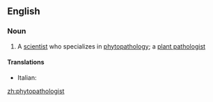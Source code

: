 ==English==

===Noun===
{{en-noun}}

# A [[scientist]] who specializes in [[phytopathology]]; a [[plant pathologist]]

====Translations====
{{trans-top|scientist}}
* Italian: {{t-|it|fitopatologo|m}}
{{trans-mid}}
{{trans-bottom}}

[[zh:phytopathologist]]